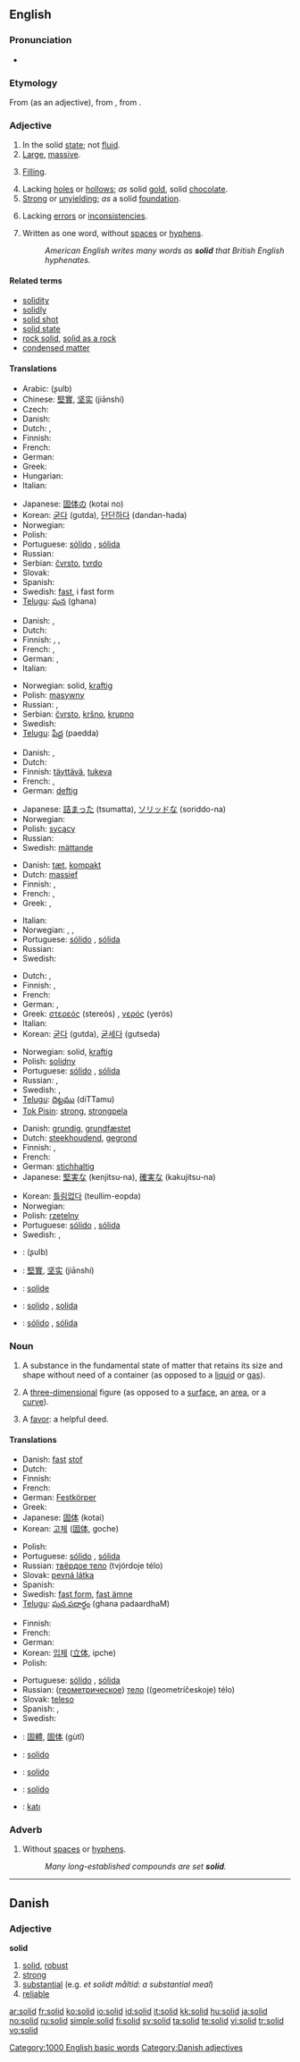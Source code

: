 {{wikipedia|dab=solid (disambiguation)|solid}}
==English==

===Pronunciation===
* {{audio|en-us-solid.ogg|Audio (US)}}

===Etymology===
From {{etyl|fro}} {{term|solide}} (as an adjective), from {{etyl|la}} {{term|solidus||like the soil}}, from {{term|solum||ground}}.

===Adjective===
{{en-adj-more}}

# In the solid [[state]]; not [[fluid]].
# [[large|Large]], [[massive]].
# {{context|of a meal}} [[filling|Filling]].
# Lacking [[hole]]s or [[hollow]]s; ''as'' solid [[gold]], solid [[chocolate]].
# [[strong|Strong]] or [[unyielding]]; ''as'' a solid [[foundation]].
# {{context|of a theory or concept}} Lacking [[error]]s or [[inconsistency|inconsistencies]].
# {{typography}} Written as one word, without [[space]]s or [[hyphen]]s.
#: ''American English writes many words as '''solid''' that British English hyphenates.''

====Related terms====
* [[solidity]]
* [[solidly]]
* [[solid shot]]
* [[solid state]]
* [[rock solid]], [[solid as a rock]]
* [[condensed matter]]

====Translations====
{{trans-top|In the state of being a solid}}
* Arabic: {{Arab|[[صلب|صُلب]]}} (ʂulb)
* Chinese: [[堅實]], [[坚实]] (jiānshí)
* Czech: {{t-|cs|tuhý|m}}
* Danish: {{t-|da|fast}}
* Dutch: {{t+|nl|vast}}, {{t-|nl|solide}}
* Finnish: {{t+|fi|kiinteä}}
* French: {{t+|fr|solide}}
* German: {{t+|de|fest}}
* Greek: {{t+|el|στερεός|m|tr=stereós|sc=Grek}}
* Hungarian: {{t+|hu|szilárd}}
* Italian: {{t+|it|solido}}
{{trans-mid}}
* Japanese: [[固体]]の (kotai no)
* Korean: [[굳다]] (gutda), [[단단하다]] (dandan-hada)
* Norwegian: {{t+|no|fast}}
* Polish: {{t+|pl|stały|m}}
* Portuguese: [[sólido]] {{m}}, [[sólida]] {{f}}
* Russian: {{t+|ru|твёрдый|tr=tvjórdyj|sc=Cyrl}}
* Serbian: [[čvrsto]], [[tvrdo]]
* Slovak: {{t-|sk|pevný|m}}
* Spanish: {{t+|es|sólido}}
* Swedish: [[fast#Swedish|fast]], i fast form
* [[Telugu]]: [[ఘన]] (ghana)
{{trans-bottom}}

{{trans-top|Large, massive}}
* Danish: {{t-|da|solid}}, {{t-|da|massiv}}
* Dutch: {{t+|nl|massief}}
* Finnish: {{t+|fi|valtava}}, {{t-|fi|massiivinen}}, {{t+|fi|mahtava}}
* French: {{t+|fr|massif|m}}, {{t+|fr|massive|f}}
* German: {{t+|de|fest}}, {{t-|de|massiv}}
* Italian: {{t+|it|massiccio}}
{{trans-mid}}
* Norwegian: solid, [[kraftig]]
* Polish: [[masywny]] {{m}}
* Russian: {{t+|ru|крупный|tr=krúpnyj|sc=Cyrl}}, {{t+|ru|массивный|tr=massívnyj|sc=Cyrl}}
* Serbian: [[čvrsto]], [[kršno]], [[krupno]]
* Swedish: {{t-|sv|massiv}}
* [[Telugu]]: [[పేద్ద]] (paedda)
{{trans-bottom}}

{{trans-top|Extremely filling}}
* Danish: {{t-|da|kompakt}}, {{t-|da|fast}}
* Dutch: {{t+|nl|zwaar}}
* Finnish: [[täyttävä]], [[tukeva]]
* French: {{t+|fr|plein|m}}, {{t+|fr|pleine|f}}
* German: [[deftig]]
{{trans-mid}}
* Japanese: [[詰まった]] (tsumatta), [[ソリッドな]] (soriddo-na)
* Norwegian: {{t+|no|solid}}
* Polish: [[sycący]] {{m}}
* Russian: {{t+|ru|сытный|tr=sýtnyj|sc=Cyrl}}
* Swedish: [[mättande]]
{{trans-bottom}}

{{trans-top|Lacking holes or hollows}}
* Danish: [[tæt]], [[kompakt]]
* Dutch: [[massief]]
* Finnish: {{t+|fi|täysi}}, {{t-|fi|eheä}}
* French: {{t+|fr|plein|m}}, {{t+|fr|pleine|f}}
* Greek: {{t+|el|συμπαγής|m|sc=Grek}}, {{t+|el|ατόφιος|m|sc=Grek}}
{{trans-mid}}
* Italian: {{t-|it|compatto}}
* Norwegian: {{t+|no|solid}}, {{t-|no|massiv}}, {{t-|no|kompakt}}
* Portuguese: [[sólido]] {{m}}, [[sólida]] {{f}}
* Russian: {{t+|ru|сплошной|tr=splošnój|sc=Cyrl}}
* Swedish: {{t-|sv|massiv}}
{{trans-bottom}}

{{trans-top|Strong, unyielding (as of foundations etc)}}
* Dutch: {{t-|nl|solide}}, {{t+|nl|stevig}}
* Finnish: {{t+|fi|tukeva}}, {{t-|fi|vakaa}}
* French: {{t+|fr|solide}}
* German: {{t+|de|solide}}, {{t+|de|robust}}
* Greek: [[στερεός]] (stereós) {{m}}, [[γερός]] (yerós) {{m}}
* Italian: {{t+|it|solido}}
* Korean: [[굳다]] (gutda), [[굳세다]] (gutseda)
{{trans-mid}}
* Norwegian: solid, [[kraftig]]
* Polish: [[solidny]] {{m}}
* Portuguese: [[sólido]] {{m}}, [[sólida]] {{f}}
* Russian: {{t+|ru|крепкий|tr=krépkij|sc=Cyrl}}, {{t+|ru|прочный|tr=próčnyj|sc=Cyrl}}
* Swedish: {{t+|sv|fast}}, {{t+|sv|solid}}
* [[Telugu]]: [[దిట్టము]] (diTTamu)
* [[Tok Pisin]]: [[strong]], [[strongpela]]
{{trans-bottom}}

{{trans-top|Lacking errors or inconsistencies}}
* Danish: [[grundig]], [[grundfæstet]]
* Dutch: [[steekhoudend]], [[gegrond]]
* Finnish: {{t-|fi|pitävä}}, {{t-|fi|aukoton}}
* French: {{t+|fr|solide}}
* German: [[stichhaltig]]
* Japanese: [[堅実な]] (kenjitsu-na), [[確実な]] (kakujitsu-na)
{{trans-mid}}
* Korean: [[틀림없다]] (teullim-eopda)
* Norwegian: {{t+|no|solid}}
* Polish: [[rzetelny]] {{m}}
* Portuguese: [[sólido]] {{m}}, [[sólida]] {{f}}
* Swedish: {{t+|sv|solid}}, {{t+|sv|gedigen}}
{{trans-bottom}}

{{checktrans-top}}
* {{ttbc|Arabic}}: {{Arab|[[صلب|صُلب]]}} (ʂulb)
* {{ttbc|Chinese}}: [[堅實]], [[坚实]] (jiānshí)
* {{ttbc|Interlingua}}: [[solide]]
* {{ttbc|Italian}}: [[solido]] {{m}}, [[solida]] {{f}}
* {{ttbc|Spanish}}: [[sólido]] {{m}}, [[sólida]] {{f}}
{{checktrans-bottom}}

===Noun===
{{wikipedia}}
{{en-noun}}

# {{chemistry}} A substance in the fundamental state of matter that retains its size and shape without need of a container (as opposed to a [[liquid]] or [[gas]]).
# {{geometry}} A [[three-dimensional]] figure (as opposed to a [[surface]], an [[area]], or a [[curve]]).
# {{slang}} A [[favor]]: a helpful deed.

====Translations====
{{trans-top|chemistry: A fundamental state of matter}}
* Danish: [[fast]] [[stof]] {{n}}
* Dutch: {{t+|nl|vast}}
* Finnish: {{t-|fi|kiinteä aine}}
* French: {{t+|fr|solide|m}}
* German: [[Festkörper]] {{m}}
* Greek: {{t+|el|στερεό|n|tr=stereó|sc=Grek}}
* Japanese: [[固体]] (kotai)
* Korean: [[고체]] ([[固体]], goche)
{{trans-mid}}
* Polish: {{t-|pl|ciało stałe|n}}
* Portuguese: [[sólido]] {{m}}, [[sólida]] {{f}}
* Russian: [[твёрдое тело]] (tvjórdoje télo) {{n}}
* Slovak: [[pevná látka]] {{f}}
* Spanish: {{t+|es|sólido|m}}
* Swedish: [[fast form]], [[fast ämne]]
* [[Telugu]]: [[ఘన పదార్ధం]] (ghana padaardhaM)
{{trans-bottom}}

{{trans-top|geometry: a three-dimensional object}}
* Finnish: {{t+|fi|kappale}}
* French: {{t+|fr|solide|m}}
* German: {{t+|de|Körper|m}}
* Korean: [[입체]] ([[立体]], ipche)
* Polish: {{t-|pl|bryła|f}}
{{trans-mid}}
* Portuguese: [[sólido]] {{m}}, [[sólida]] {{f}}
* Russian: ([[геометрический|геометрическое]]) [[тело]] ((geometríčeskoje) télo) {{n}}
* Slovak: [[teleso]] {{n}}
* Spanish: {{t+|es|sólido|m}}, {{t+|es|cuerpo|m}}
* Swedish: {{t+|sv|kropp}}
{{trans-bottom}}

{{checktrans-top}}
* {{ttbc|Chinese}}: [[固體]], [[固体]] (gùtǐ)
* {{ttbc|Ido}}: [[solido]]
* {{ttbc|Interlingua}}: [[solido]]
{{trans-mid}}
* {{ttbc|Italian}}: [[solido]]
* {{ttbc|Turkish}}: [[katı]]
{{trans-bottom}}

===Adverb===
{{en-adv|-}}

# {{typography}} Without [[space]]s or [[hyphen]]s.
#: ''Many long-established compounds are set '''solid'''.''

[[Category:1000 English basic words]]

----

==Danish==

===Adjective===
'''solid'''

# [[solid#English|solid]], [[robust]]
# [[strong]]
# [[substantial]] (e.g. ''et solidt måltid'': ''a substantial meal'')
# [[reliable]]

[[Category:Danish adjectives]]

[[ar:solid]]
[[fr:solid]]
[[ko:solid]]
[[io:solid]]
[[id:solid]]
[[it:solid]]
[[kk:solid]]
[[hu:solid]]
[[ja:solid]]
[[no:solid]]
[[ru:solid]]
[[simple:solid]]
[[fi:solid]]
[[sv:solid]]
[[ta:solid]]
[[te:solid]]
[[vi:solid]]
[[tr:solid]]
[[vo:solid]]